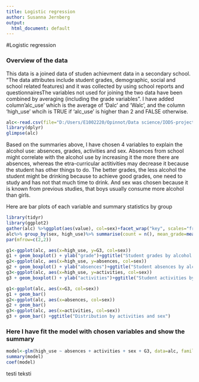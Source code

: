 ```yaml
---
title: Logistic regression
author: Susanna Jernberg
output:
  html_document: default
---
```

#Logistic regression

### Overview of the data

This data is a joined data of studen achievment data in a secondary school. "The data attributes include student grades, demographic, social and school related features) and it was collected by using school reports and questionnairesThe variables not used for joining the two data have been combined by averaging (including the grade variables". I have added column'alc_use' which is the average of 'Dalc' and 'Walc', and the column 'high_use' whcih is TRUE if 'alc_use' is higher than 2 and FALSE otherwise.

```r
alc<-read.csv(file="D:/Users/E1002220/Opinnot/Data science/IODS-project/data/alc_data.csv", sep="\t")
library(dplyr)
glimpse(alc)
```

Based on the summaries above, I have chosen 4 variables to explain the alcohol use: absences, grades, activities and sex. Absences from school might correlate with the alcohol use by increasing it the more there are absences, whereas the etra-curricular actitivities may decrease it because the student has other things to do. The better grades, the less alcohol the student might be drinking because to achieve good grades, one need to study and has not that much time to drink. And sex was chosen because it is known from previous studies, that boys usually consume more alcohol than girls.

Here are bar plots of each variable and summary statistics by group
```r
library(tidyr)
library(ggplot2)
gather(alc) %>%ggplot(aes(value), col=sex)+facet_wrap("key", scales="free")+geom_bar()
alc%>% group_by(sex, high_use)%>% summarise(count = n(), mean_grade=mean(G3))
par(mfrow=c(2,2))

g1<-ggplot(alc, aes(x=high_use, y=G3, col=sex))
g1 + geom_boxplot() + ylab("grade")+ggtitle("Student grades by alcohol consumption and sex")
g2<-ggplot(alc, aes(x=high_use, y=absences, col=sex))
g2 + geom_boxplot() + ylab("absences")+ggtitle("Student absences by alcohol consumption and sex")
g3<-ggplot(alc, aes(x=high_use, y=activities, col=sex))
g3 + geom_boxplot() + ylab("activities")+ggtitle("Student activities by alcohol consumption and sex")

g1<-ggplot(alc, aes(x=G3, col=sex))
g1 + geom_bar()
g2<-ggplot(alc, aes(x=absences, col=sex))
g2 + geom_bar()
g3<-ggplot(alc, aes(x=activities, col=sex))
g3 + geom_bar() +ggtitle("Distribution by activities and sex")
```

### Here I have fit the model with chosen variables and show the summary
```r
model<-glm(high_use ~ absences + activities + sex + G3, data=alc, family="binomial")
summary(model)
coef(model)
```
testi teksti
